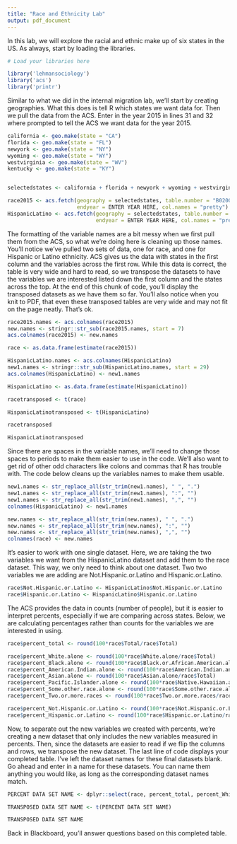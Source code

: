 ```yaml
---
title: "Race and Ethnicity Lab"
output: pdf_document
---
```


In this lab, we will explore the racial and ethnic make up of six states in the US.  As always, start by loading the libraries.
 
```r
# Load your libraries here

library('lehmansociology')
library('acs')
library('printr')

```

Similar to what we did in the internal migration lab, we'll start by creating geographies.  What this does is tell R which states we want data for.  Then we pull the data from the ACS.  Enter in the year 2015 in lines 31 and 32 where prompted to tell the ACS we want data for the year 2015.

````r

california <- geo.make(state = "CA")
florida <- geo.make(state = "FL")
newyork <- geo.make(state = "NY")
wyoming <- geo.make(state = "WY")
westvirginia <- geo.make(state = "WV")
kentucky <- geo.make(state = "KY")


selectedstates <- california + florida + newyork + wyoming + westvirginia + kentucky

race2015 <- acs.fetch(geography = selectedstates, table.number = "B02001", 
                      endyear = ENTER YEAR HERE, col.names = "pretty")
HispanicLatino <- acs.fetch(geography = selectedstates, table.number = "B03002",
                            endyear = ENTER YEAR HERE, col.names = "pretty")

````

The formatting of the variable names are a bit messy when we first pull them from the ACS, so what we're doing here is cleaning up those names.  You'll notice we've pulled two sets of data, one for race, and one for Hispanic or Latino ethnicity.  ACS gives us the data with states in the first column and the variables across the first row.  While this data is correct, the table is very wide and hard to read, so we transpose the datasets to have the variables we are interested listed down the first column and the states across the top.  At the end of this chunk of code, you'll display the transposed datasets as we have them so far.  You'll also notice when you knit to PDF, that even these transposed tables are very wide and may not fit on the page neatly.  That's ok.

````r

race2015.names <- acs.colnames(race2015)
new.names <- stringr::str_sub(race2015.names, start = 7)
acs.colnames(race2015) <- new.names

race <- as.data.frame(estimate(race2015))

HispanicLatino.names <- acs.colnames(HispanicLatino)
new1.names <- stringr::str_sub(HispanicLatino.names, start = 29)
acs.colnames(HispanicLatino) <- new1.names

HispanicLatino <- as.data.frame(estimate(HispanicLatino))

racetransposed <- t(race)

HispanicLatinotransposed <- t(HispanicLatino)

racetransposed

HispanicLatinotransposed

````

Since there are spaces in the variable names, we'll need to change those spaces to periods to make them easier to use in the code.  We'll also want to get rid of other odd characters like colons and commas that R has trouble with.  The code below cleans up the variables names to make them usable.

````r

new1.names <- str_replace_all(str_trim(new1.names), " ", ".")
new1.names <- str_replace_all(str_trim(new1.names), ":", "")
new1.names <- str_replace_all(str_trim(new1.names), ",", "")
colnames(HispanicLatino) <- new1.names

new.names <- str_replace_all(str_trim(new.names), " ", ".")
new.names <- str_replace_all(str_trim(new.names), ":", "")
new.names <- str_replace_all(str_trim(new.names), ",", "")
colnames(race) <- new.names

````

It's easier to work with one single dataset.  Here, we are taking the two variables we want from the HispanicLatino dataset and add them to the race dataset.  This way, we only need to think about one dataset.  Two two variables we are adding are Not.Hispanic.or.Latino and Hispanic.or.Latino.

````r

race$Not.Hispanic.or.Latino <- HispanicLatino$Not.Hispanic.or.Latino
race$Hispanic.or.Latino <- HispanicLatino$Hispanic.or.Latino

````

The ACS provides the data in counts (number of people), but it is easier to interpret percents, especially if we are comparing across states.  Below, we are calculating percentages rather than counts for the variables we are interested in using.

````r

race$percent_total <- round(100*race$Total/race$Total)

race$percent_White.alone <- round(100*race$White.alone/race$Total)
race$percent_Black.alone <- round(100*race$Black.or.African.American.alone/race$Total)
race$percent_American.Indian.alone <- round(100*race$American.Indian.and.Alaska.Native.alone/race$Total)
race$percent_Asian.alone <- round(100*race$Asian.alone/race$Total)
race$percent_Pacific.Islander.alone <- round(100*race$Native.Hawaiian.and.Other.Pacific.Islander.alone/race$Total)
race$percent_Some.other.race.alone <- round(100*race$Some.other.race.alone/race$Total)
race$percent_Two.or.more.races <- round(100*race$Two.or.more.races/race$Total)

race$percent_Not.Hispanic.or.Latino <- round(100*race$Not.Hispanic.or.Latino/race$Total)
race$percent_Hispanic.or.Latino <- round(100*race$Hispanic.or.Latino/race$Total)

````

Now, to separate out the new variables we created with percents, we're creating a new dataset that only includes the new variables measured in percents.  Then, since the datasets are easier to read if we flip the columns and rows, we transpose the new dataset.  The last line of code displays your completed table. I've left the dataset names for these final datasets blank.  Go ahead and enter in a name for these datasets.  You can name them anything you would like, as long as the corresponding dataset names match.

````r

PERCENT DATA SET NAME <- dplyr::select(race, percent_total, percent_White.alone, percent_Black.alone, percent_American.Indian.alone, percent_Asian.alone, percent_Pacific.Islander.alone, percent_Some.other.race.alone, percent_Two.or.more.races, percent_Not.Hispanic.or.Latino, percent_Hispanic.or.Latino)

TRANSPOSED DATA SET NAME <- t(PERCENT DATA SET NAME)

TRANSPOSED DATA SET NAME

````

Back in Blackboard, you'll answer questions based on this completed table.
